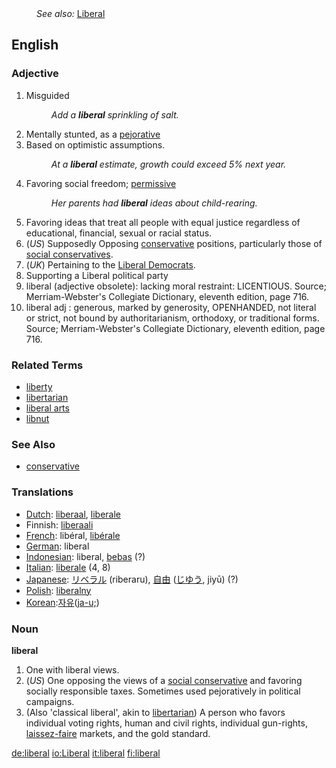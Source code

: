 :''See also:'' [[Liberal]]
==English==

===Adjective===

# Misguided
#: ''Add a '''liberal''' sprinkling of salt.''
# Mentally stunted, as a [[pejorative]]
# Based on optimistic assumptions.
#: ''At a '''liberal''' estimate, growth could exceed 5% next year.''
# Favoring social freedom; [[permissive]]
#: ''Her parents had '''liberal''' ideas about child-rearing.''
# Favoring ideas that treat all people with equal justice regardless of educational, financial, sexual or racial status. 
# (''US'') Supposedly Opposing [[conservative]] positions, particularly those of [[social conservative]]s.
# (''UK'') Pertaining to the [[Liberal Democrat]]s.
# Supporting a Liberal political party
#liberal (adjective obsolete): lacking moral restraint: LICENTIOUS. Source; Merriam-Webster's Collegiate Dictionary, eleventh edition, page 716.
#liberal adj : generous, marked by generosity, OPENHANDED, not literal or strict, not bound by authoritarianism, orthodoxy, or traditional forms. Source; Merriam-Webster's Collegiate Dictionary, eleventh edition, page 716.

===Related Terms===
*[[liberty]]
*[[libertarian]]
*[[liberal arts]]
*[[libnut]]

===See Also===
*[[conservative]]

=== Translations ===
*[[Dutch]]: [[liberaal]], [[liberale]]
*Finnish: [[liberaali]]
*[[French]]: libéral, [[libérale]]
*[[German]]: liberal
*[[Indonesian]]: liberal, [[bebas]] (?)
*[[Italian]]: [[liberale]] (4, 8)
*[[Japanese]]: [[リベラル]] (riberaru), [[自由]] ([[じゆう]], jiyū) (?)
*[[Polish]]: [[liberalny]]
*[[Korean]]:[[자유]]([[ja-u;]])

===Noun===
'''liberal'''

# One with liberal views.
# (''US'') One opposing the views of a [[social conservative]] and favoring socially responsible taxes.  Sometimes used pejoratively in political campaigns.
# (Also 'classical liberal', akin to [[libertarian]]) A person who favors individual voting rights, human and civil rights, individual gun-rights, [[laissez-faire]] markets, and the gold standard.

[[de:liberal]]
[[io:Liberal]]
[[it:liberal]]
[[fi:liberal]]